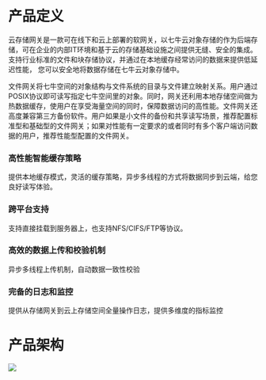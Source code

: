# 产品定义
云存储网关是一款可在线下和云上部署的软网关，以七牛云对象存储的作为后端存储，可在企业的内部IT环境和基于云的存储基础设施之间提供无缝、安全的集成。支持行业标准的文件和块存储协议，并通过在本地缓存经常访问的数据来提供低延迟性能， 您可以安全地将数据存储在七牛云对象存储中。

文件网关将七牛空间的对象结构与文件系统的目录与文件建立映射关系。用户通过POSIX协议即可读写指定七牛空间里的对象。同时，网关还利用本地存储空间做为热数据缓存，使用户在享受海量空间的同时，保障数据访问的高性能。文件网关还高度兼容第三方备份软件。用户如果是小文件的备份和共享读写场景，推荐配置标准型和基础型的文件网关；如果对性能有一定要求的或者同时有多个客户端访问数据的用户，推荐性能型配置的文件网关。

### **高性能智能缓存策略**

提供本地缓存模式，灵活的缓存策略，异步多线程的方式将数据同步到云端，给您良好读写体验。

### **跨平台支持**

支持直接挂载到服务器上，也支持NFS/CIFS/FTP等协议。

### **高效的数据上传和校验机制**

异步多线程上传机制，自动数据一致性校验

### **完备的日志和监控**

提供从存储网关到云上存储空间全量操作日志，提供多维度的指标监控


# 产品架构
![](https://dn-odum9helk.qbox.me/FqhqNkOxEFLINswgYRSdjzsSUSkn)